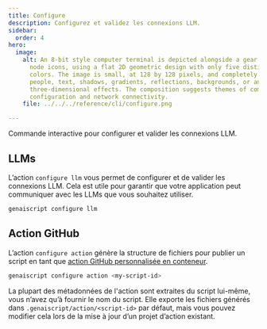 ```yaml
---
title: Configure
description: Configurez et validez les connexions LLM.
sidebar:
  order: 4
hero:
  image:
    alt: An 8-bit style computer terminal is depicted alongside a gear and network
      node icons, using a flat 2D geometric design with only five distinct
      colors. The image is small, at 128 by 128 pixels, and completely avoids
      people, text, shadows, gradients, reflections, backgrounds, or any
      three-dimensional effects. The composition suggests themes of computer
      configuration and network connectivity.
    file: ../../../reference/cli/configure.png

---
```


Commande interactive pour configurer et valider les connexions LLM.

## LLMs

L’action `configure llm` vous permet de configurer et de valider les connexions LLM. Cela est utile pour garantir que votre application peut communiquer avec les LLMs que vous souhaitez utiliser.

```bash
genaiscript configure llm
```

## Action GitHub

L’action `configure action` génère la structure de fichiers pour publier un script en tant que [action GitHub personnalisée en conteneur](https://docs.github.com/en/actions/sharing-automations/creating-actions/creating-a-docker-container-action).

```bash
genaiscript configure action <my-script-id>
```

La plupart des métadonnées de l'action sont extraites du script lui-même, vous n’avez qu’à fournir le nom du script. Elle exporte les fichiers générés dans `.genaiscript/action/<script-id>` par défaut, mais vous pouvez modifier cela lors de la mise à jour d’un projet d’action existant.
